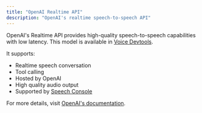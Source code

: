 ```yaml
---
title: "OpenAI Realtime API"
description: "OpenAI's realtime speech-to-speech API"
---
```


OpenAI's Realtime API provides high-quality speech-to-speech capabilities with low latency. 
This model is available in [Voice Devtools](/get-started/voice-devtools).

It supports:

- Realtime speech conversation
- Tool calling
- Hosted by OpenAI
- High quality audio output
- Supported by [Speech Console](/get-started/speech-console)

For more details, visit [OpenAI's documentation](https://platform.openai.com/docs/guides/realtime). 